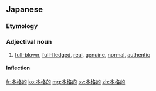 ==Japanese==
{{ja-kanjitab|ほん|かく|てき|yomi=on}}

===Etymology===
{{suffix|本格|的|lang=ja|t1=orthodox|t2=-like|sort=ほんかくてき}}

===Adjectival noun===
{{ja-adj|infl=な|ほんかくてき}}

# [[full-blown]], [[full-fledged]], [[real]], [[genuine]], [[normal]], [[authentic]]

====Inflection====
{{ja-na|ほんかくてき}}

[[fr:本格的]]
[[ko:本格的]]
[[mg:本格的]]
[[sv:本格的]]
[[zh:本格的]]